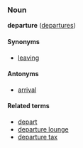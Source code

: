 ===Noun===
'''departure''' ([[departures]])

====Synonyms====
*[[leaving]]

====Antonyms====
*[[arrival]]

====Related terms====
*[[depart]]
*[[departure lounge]]
*[[departure tax]]